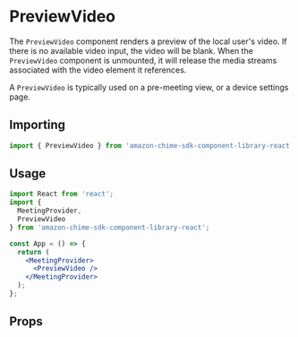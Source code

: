 
<Meta title="SDK Components/PreviewVideo" />

# PreviewVideo

The `PreviewVideo` component renders a preview of the local user's video. If there is no available video input, the video will be blank. 
When the `PreviewVideo` component is unmounted, it will release the media streams associated with the video element it references.

A `PreviewVideo` is typically used on a pre-meeting view, or a device settings page.

## Importing

```javascript
import { PreviewVideo } from 'amazon-chime-sdk-component-library-react';
```

## Usage

```jsx
import React from 'react';
import {
  MeetingProvider,
  PreviewVideo
} from 'amazon-chime-sdk-component-library-react';

const App = () => {
  return (
    <MeetingProvider>
      <PreviewVideo />
    </MeetingProvider>
  );
};
```

## Props

<Props of={PreviewVideo} />
